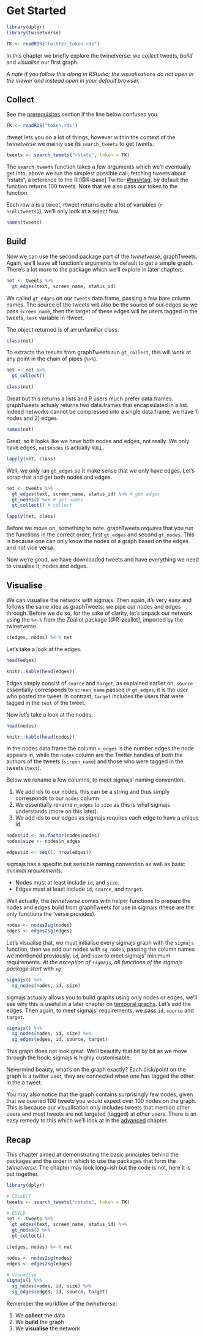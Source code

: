 # Get Started {#get-started}

```r
library(dplyr)
library(twinetverse)

TK <- readRDS("twitter_token.rds")
```

In this chapter we briefly explore the twinetverse: we _collect_ tweets, _build_ and _visualise_ our first graph.

_A note if you follow this along in RStudio; the visualisations do not open in the viewer and instead open in your default browser._

## Collect

See the [prerequisites](#prerequisites) section if the line below confuses you.

```r
TK <- readRDS("token.rds")
```

rtweet lets you do a lot of things, however within the context of the _twinetverse_ we mainly use its `search_tweets` to get tweets.

```r
tweets <- search_tweets("rstats", token = TK)
```

The `search_tweets` function takes a few arguments which we'll eventually get into, above we run the simplest possible call; fetching tweets about "rstats", a reference to the R [@R-base] Twitter [#hashtag](https://twitter.com/search?q=rstats), by default the function returns 100 tweets. Note that we also pass our token to the function.

Each row a is a tweet, rtweet returns quite a lot of variables (`r ncol(tweets)`), we'll only look at a select few.

```r
names(tweets)
```

## Build

Now we can use the second package part of the _twinetverse_, graphTweets. Again, we'll leave all function's arguments to default to get a simple graph. There's a lot more to the package which we'll explore in later chapters.

```r
net <- tweets %>% 
  gt_edges(text, screen_name, status_id)
```

We called `gt_edges` on our `tweets` data.frame, passing a few bare column names. The source of the tweets will also be the source of our edges so we pass `screen_name`, then the target of these edges will be users tagged in the tweets, `text` variable in rtweet. 

The object returned is of an unfamiliar class.

```r
class(net)
```

To extracts the results from graphTweets run `gt_collect`, this will work at any point in the chain of pipes (`%>%`).

```r
net <- net %>% 
  gt_collect()

class(net)
```

Great but this returns a lists and R users much prefer data.frames. graphTweets actualy returns two data.frames that encapsulated in a list. Indeed networks cannot be compressed into a single data.frame, we have 1) nodes and 2) edges.

```r
names(net)
```

Great, so it looks like we have both nodes and edges, not really. We only have edges, `net$nodes` is actually `NULL`. 

```r
lapply(net, class)
```

Well, we only ran `gt_edges` so it make sense that we only have edges. Let's scrap that and get both nodes and edges.

```r
net <- tweets %>% 
  gt_edges(text, screen_name, status_id) %>% # get edges
  gt_nodes() %>% # get nodes
  gt_collect() # collect

lapply(net, class)
```

Before we move on, something to note. graphTweets _requires_ that you run the functions in the correct order, first `gt_edges` and second `gt_nodes`. This is because one can only know the nodes of a graph based on the edges and not vice versa.

Now we're good, we have downloaded tweets and have everything we need to visualise it; nodes and edges.

## Visualise

We can visualise the network with sigmajs. Then again, it's very easy and follows the same idea as graphTweets; we pipe our nodes and edges through. Before we do so, for the sake of clarity, let's unpack our network using the `%<-%` from the Zeallot package [@R-zeallot], imported by the twinetverse.

```r
c(edges, nodes) %<-% net
```

Let's take a look at the edges.

```r
head(edges)
```

```r
knitr::kable(head(edges))
```

Edges simply consist of `source` and `target`, as explained earlier on, `source` essentially corresponds to `screen_name` passed in `gt_edges`, it is the user who posted the tweet. In contrast, `target` includes the users that were tagged in the `text` of the tweet.

Now let's take a look at the nodes:

```r
head(nodes)
```

```r
knitr::kable(head(nodes))
```

In the nodes data frame the column `n_edges` is the number edges the node appears in, while the `nodes` column are the Twitter handles of _both_ the authors of the tweets (`screen_name`) and those who were tagged in the tweets (`text`). 

Below we rename a few columns, to meet sigmajs' naming convention.

1. We add ids to our nodes, this can be a string and thus simply corresponds to our `nodes` column.
2. We essentially rename `n_edges` to `size` as this is what sigmajs understands (more on this later).
3. We add ids to our edges as sigmajs requires each edge to have a unique id.

```r
nodes$id <- as.factor(nodes$nodes) 
nodes$size <- nodes$n_edges 

edges$id <- seq(1, nrow(edges)) 
```

sigmajs has a specific but sensible naming convention as well as basic _minimal requirements_. 

* Nodes must at least include `id`, and `size`.
* Edges must at least include `id`, `source`, and `target`.

Well actually, the _twinetverse_ comes with helper functions to prepare the nodes and edges build from graphTweets for use in sigmajs (these are the only functions the 'verse provides).

```r
nodes <- nodes2sg(nodes)
edges <- edges2sg(edges)
```

Let's visualise that, we must initialise every sigmajs graph with the `sigmajs` function, then we add our nodes with `sg_nodes`, passing the column names we mentioned previously, `id`, and `size` to meet sigmajs' minimum requirements. *At the exception of `sigmajs`, all functions of the sigmajs package start with `sg_`*  

```r
sigmajs() %>% 
  sg_nodes(nodes, id, size) 
```

sigmajs actually allows you to build graphs using only nodes or edges, we'll see why this is useful in a later chapter on [temporal graphs](#dynamic). Let's add the edges. Then again, to meet sigmajs' requirements, we pass `id`, `source` and `target`.

```r
sigmajs() %>% 
  sg_nodes(nodes, id, size) %>% 
  sg_edges(edges, id, source, target)
```

This graph does not look great. We'll beautify that bit by bit as we move through the book: sigmajs is highly customisable. 

Nevermind beauty, what's on the graph exactly? Each disk/point on the graph is a twitter user, they are connected when one has tagged the other in the a tweet.

You may also notice that the graph contains surprisingly few nodes, given that we queried 100 tweets you would expect over 100 nodes on the graph. This is because our visualisation only includes tweets that mention other users and most tweets are not targeted (tagged) at other users. There is an easy remedy to this which we'll look at in the [advanced](advanced) chapter.

## Recap

This chapter aimed at demonstrating the basic principles behind the packages and the order in which to use the packages that form the _twinetverse_. The chapter may look long~ish but the code is not, here it is put together.

```r
library(dplyr)

# COLLECT
tweets <- search_tweets("rstats", token = TK)

# BUILD
net <- tweets %>% 
  gt_edges(text, screen_name, status_id) %>% 
  gt_nodes() %>% 
  gt_collect() 

c(edges, nodes) %<-% net

nodes <- nodes2sg(nodes)
edges <- edges2sg(edges)

# Visualise
sigmajs() %>% 
  sg_nodes(nodes, id, size) %>% 
  sg_edges(edges, id, source, target)
```

Remember the workflow of the _twinetverse_:

1. We **collect** the data
2. We **build** the graph
3. We **visualise** the network
